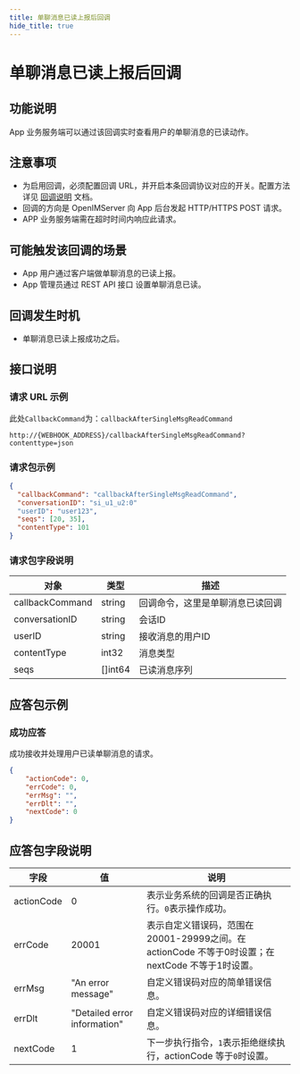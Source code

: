 ```yaml
---
title: 单聊消息已读上报后回调
hide_title: true
---
```


# 单聊消息已读上报后回调

## 功能说明
App 业务服务端可以通过该回调实时查看用户的单聊消息的已读动作。

## 注意事项
- 为启用回调，必须配置回调 URL，并开启本条回调协议对应的开关。配置方法详见 [回调说明](../introduction) 文档。
- 回调的方向是 OpenIMServer 向 App 后台发起 HTTP/HTTPS POST 请求。
- APP 业务服务端需在超时时间内响应此请求。

## 可能触发该回调的场景
- App 用户通过客户端做单聊消息的已读上报。
- App 管理员通过 REST API 接口 设置单聊消息已读。


## 回调发生时机
- 单聊消息已读上报成功之后。

## 接口说明

### 请求 URL 示例
此处`CallbackCommand`为：`callbackAfterSingleMsgReadCommand`
```plaintext
http://{WEBHOOK_ADDRESS}/callbackAfterSingleMsgReadCommand?contenttype=json
```

### 请求包示例

```json
{
  "callbackCommand": "callbackAfterSingleMsgReadCommand",
  "conversationID": "si_u1_u2:0"
  "userID": "user123",
  "seqs": [20, 35],
  "contentType": 101
}
```

### 请求包字段说明

| 对象              | 类型     | 描述                         |
|-----------------|--------|----------------------------|
| callbackCommand | string | 回调命令，这里是单聊消息已读回调           |
| conversationID          | string | 会话ID                  |
| userID       | string | 接收消息的用户ID                  |
| contentType     | int32  | 消息类型 |
| seqs     | []int64  | 已读消息序列 |


## 应答包示例

### 成功应答
成功接收并处理用户已读单聊消息的请求。

```json
{
    "actionCode": 0,
    "errCode": 0,
    "errMsg": "",
    "errDlt": "",
    "nextCode": 0
}
```

## 应答包字段说明

| 字段         | 值                           | 说明                                       |
|-------------|------------------------------|------------------------------------------|
| actionCode  | 0                            | 表示业务系统的回调是否正确执行。`0`表示操作成功。     |
| errCode     | 20001                        | 表示自定义错误码，范围在20001-29999之间。在 actionCode 不等于0时设置；在 nextCode 不等于1时设置。|
| errMsg      | "An error message"           | 自定义错误码对应的简单错误信息。|
| errDlt      | "Detailed error information" | 自定义错误码对应的详细错误信息。|
| nextCode    | 1                            | 下一步执行指令，`1`表示拒绝继续执行，actionCode 等于`0`时设置。|
